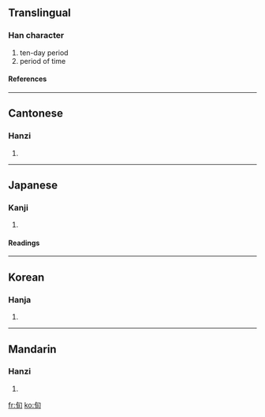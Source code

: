 ==Translingual==
===Han character===
{{Han char|rn=72|rad=日|as=02|sn=6|four=2762<sub>0</sub>|canj=心日 (PA)}}
# ten-day period
# period of time
====References====
{{Han ref|kx=0489.160|dkj=13746|dj=0850.130|hdz=21485.030|uh=65EC|ud=26092|bh=A6AF|bd=42671}}
----
==Cantonese==
===Hanzi===
{{yue-hanzi|jyut=|y=cheun4}}
# {{defn|Cantonese}}
----
==Japanese==
===Kanji===
{{ja-kanji|grade=|rs=日02}}
# {{defn|Japanese}} 
====Readings====
{{ja-readings|on=[[じゅん]] (jun), [[しゅん]] (shun)|kun=[[あまねく]] (amaneku)}}
----
==Korean==
===Hanja===
{{ko-hanja|hangeul=순|eumhun=|rv=sun|mr=sun|y=swun}}
# {{defn|Korean}}
----
==Mandarin==
===Hanzi===
{{cmn-hanzi|pin=[[xún]] (xun2)|wg=hsün<sup>2</sup>}}
# {{defn|Mandarin}}

[[fr:旬]]
[[ko:旬]]